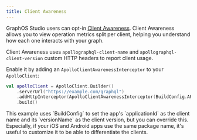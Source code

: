 ```yaml
---
title: Client Awareness
---
```


GraphOS Studio users can opt-in [Client Awareness](https://www.apollographql.com/docs/graphos/metrics/client-awareness/). Client Awareness allows you to view operation metrics split per client, helping you understand how each one interacts with your graph.

Client Awareness uses `apollographql-client-name` and `apollographql-client-version` custom HTTP headers to report client usage.

Enable it by adding an `ApolloClientAwarenessInterceptor` to your `ApolloClient`:

```kotlin
val apolloClient = ApolloClient.Builder()
    .serverUrl("https://example.com/graphql")
    .addHttpInterceptor(ApolloClientAwarenessInterceptor(BuildConfig.APPLICATION_ID, BuildConfig.VERSION_NAME))
    .build()
```

<Note>
This example uses `BuildConfig` to set the app's `applicationId` as the client name and its `versionName` as the client version, but you can override this. Especially, if your iOS and Android apps use the same package name, it's useful to customize it to be able to differentiate the clients.
</Note>
